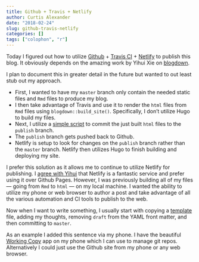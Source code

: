 ```yaml
---
title: Github + Travis + Netlify
author: Curtis Alexander
date: "2018-02-24"
slug: github-travis-netlify
categories: []
tags: ["colophon", "r"]
---
```


Today I figured out how to utilize [Github](https://github.com) + [Travis CI](https://travis-ci.org/) + [Netlify](https://netlify.com) to publish this blog.  It obviously depends on the amazing work by Yihui Xie on [blogdown](https://bookdown.org/yihui/blogdown/).

I plan to document this in greater detail in the future but wanted to out least stub out my approach.

* First, I wanted to have my `master` branch only contain the needed static files and `Rmd` files to produce my blog.
* I then take advantage of Travis and use it to render the `html` files from `Rmd` files using `blogdown::build_site()`.  Specifically, I don't utilize Hugo to build my files.
* Next, I utilize a [simple script](https://github.com/curtisalexander/calex/blob/master/publish.sh) to commit the just built `html` files to the `publish` branch.
* The `publish` branch gets pushed back to Github.
* Netlify is setup to look for changes on the `publish` branch rather than the `master` branch.  Netlify then utilizes Hugo to finish building and deploying my site.

I prefer this solution as it allows me to continue to utilize Netlify for publishing.  I [agree with Yihui](https://yihui.name/en/2017/06/netlify-instead-of-github-pages/) that Netlify is a fantastic service and prefer using it over Github Pages.  However, I was previously building all of my files &mdash; going from `Rmd` to `html` &mdash; on my local machine.  I wanted the ability to utilize my phone or web browser to author a post and take advantage of all the various automation and CI tools to publish to the web.

Now when I want to write something, I usually start with copying a [template](https://github.com/curtisalexander/calex/blob/master/content/blog/1970-01-01-template.Rmd) file, adding my thoughts, removing `draft` from the YAML front matter, and then committing to `master`.

As an example I added this sentence via my phone. I have the beautiful [Working Copy](https://workingcopyapp.com) app on my phone which I can use to manage git repos. Alternatively I could just use the Github site from my phone or any web browser. 
